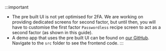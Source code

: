 
:::important
- The pre built UI is not yet optimised for 2FA. We are working on providing dedicated screens for second factor, but until then, you will have to customise the first factor `Passwordless` recipe screen to act as a second factor (as shown in this guide).
- A demo app that uses the pre built UI can be found on [our GitHub](https://github.com/supertokens/supertokens-auth-react/tree/master/examples/with-thirdpartyemailpassword-2fa-passwordless). Navigate to the `src` folder to see the frontend code.
:::